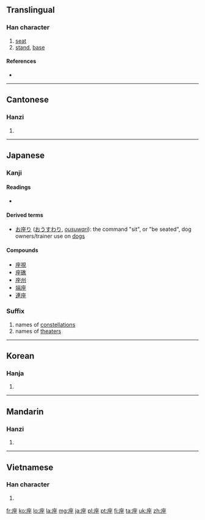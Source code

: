 {{also|坐}}
==Translingual==

===Han character===
{{Han char|rn=53|rad=广|as=07|sn=10|four=0021<sub>4</sub>|canj=戈人人土 (IOOG)|ids=⿸[[广]][[坐]]}}

# [[seat]]
# [[stand]], [[base]]

====References====
* {{Han ref|kx=0346.030|dkj=09319|dj=0655.190|hdz=20886.030|uh=5EA7|ud=24231|bh=AE79|bd=44665}}

----

==Cantonese==

===Hanzi===
{{yue-hanzi|jyut=|y=[[jo6]]}}

# {{defn|lang=yue|sort=广07}}

----

==Japanese==
===Kanji===
{{ja-kanji|grade=6|rs=广07}}

====Readings====
* {{ja-readings|on=[[ざ]] (za)|kun=[[すわる]] (suwaru), [[くら]] (kura), [[います]] (imasu)}}

====Derived terms====
* [[お座り]] ([[おうすわり]], ''[[ousuwari]]''): the command "sit", or "be seated", dog owners/trainer use on [[dog]]s

====Compounds====
* [[座視]]
* [[座礁]]
* [[座州]]
* [[端座]]
* [[連座]]

===Suffix===
{{ja-pos|k|suffix|hira=ざ|rom=-za|hidx=さ'}}

# names of [[constellation]]s
# names of [[theater]]s

----

==Korean==

===Hanja===
{{ko-hanja|hangeul=좌|rv=jwa|mr=chwa}}

# {{defn|lang=ko|sort=广07}}

----

==Mandarin==

===Hanzi===
{{cmn-hanzi|pin=[[jǐ]] ([[ji3]]), [[zuò]] ([[zuo4]])|wg=[[chi3|chi<sup>3</sup>]], [[tso4|tso<sup>4</sup>]]}}

# {{defn|lang=cmn|sort=广07}}

----

==Vietnamese==

===Han character===
{{vi-hantu|[[tọa]], [[toạ]], [[toà]]|rs=广07}}

# {{defn|lang=vi|sort=广07}}

[[fr:座]]
[[ko:座]]
[[lo:座]]
[[la:座]]
[[mg:座]]
[[ja:座]]
[[pl:座]]
[[pt:座]]
[[fi:座]]
[[ta:座]]
[[uk:座]]
[[zh:座]]